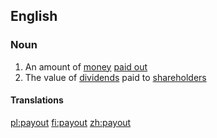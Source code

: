 ==English==

===Noun===
{{en-noun}}

# An amount of [[money]] [[pay out|paid out]]
# The value of [[dividend]]s paid to [[shareholder]]s

====Translations====
{{trans-top|an amount of money paid out}}
{{trans-mid}}
{{trans-bottom}}

{{trans-top|the value of dividends paid to shareholders}}
{{trans-mid}}
{{trans-bottom}}

[[pl:payout]]
[[fi:payout]]
[[zh:payout]]